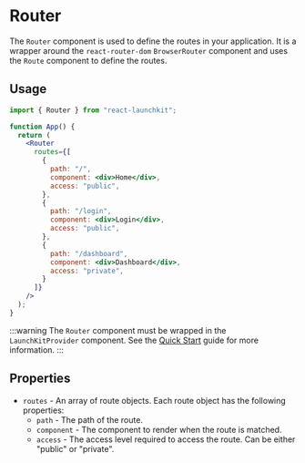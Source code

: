 # Router

The `Router` component is used to define the routes in your application. It is a wrapper around the `react-router-dom` `BrowserRouter` component and uses the `Route` component to define the routes.

## Usage

```jsx
import { Router } from "react-launchkit";

function App() {
  return (
    <Router
      routes={[
        {
          path: "/",
          component: <div>Home</div>,
          access: "public",
        },
        {
          path: "/login",
          component: <div>Login</div>,
          access: "public",
        },
        {
          path: "/dashboard",
          component: <div>Dashboard</div>,
          access: "private",
        }
      ]}
    />
  );
}
```


:::warning
The `Router` component must be wrapped in the `LaunchKitProvider` component. See the [Quick Start](/docs/guides/react/quick-start#set-up-the-launchkitprovider-and-router) guide for more information.
:::

## Properties

- `routes` - An array of route objects. Each route object has the following properties:
  - `path` - The path of the route.
  - `component` - The component to render when the route is matched.
  - `access` - The access level required to access the route. Can be either "public" or "private".